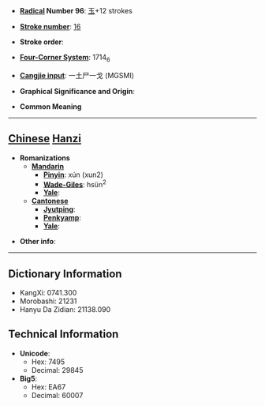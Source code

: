 * '''[[Wiktionary:Chinese radical index| Radical]] Number 96''': [[Wiktionary:Chinese radical index 玉|玉]]+12 strokes

* '''[[Wiktionary:Chinese total strokes index|Stroke number]]''': [[Wiktionary:Chinese total strokes index 16|16]]

* '''Stroke order''': 

* '''[[Wiktionary:Chinese four corner index|Four-Corner System]]''': 1714<sub>6</sub>

* '''[[Wiktionary:Chinese Cangjie index|Cangjie input]]''': 一土尸一戈 (MGSMI)

* '''Graphical Significance and Origin''': 

* '''Common Meaning'''

----

== [[Chinese]] [[Hanzi]] ==

* '''Romanizations'''
** '''[[Mandarin]]'''
*** '''[[Pinyin]]''': xún (xun2)
*** '''[[Wade-Giles]]''': hsün<sup>2</sup>
*** '''[[Yale]]''': 
** '''[[Cantonese]]'''
*** '''[[Jyutping]]''':
*** '''[[Penkyamp]]''': 
*** '''[[Yale]]''': 

* '''Other info''': 

----

== Dictionary Information ==

* KangXi: 0741.300
* Morobashi: 21231
* Hanyu Da Zidian: 21138.090

== Technical Information ==

* '''Unicode''':
** Hex: 7495
** Decimal: 29845
* '''Big5''':
** Hex: EA67
** Decimal: 60007